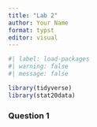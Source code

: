 ```yaml
---
title: "Lab 2"
author: Your Name
format: typst
editor: visual
---
```


```r
#| label: load-packages
#| warning: false
#| message: false

library(tidyverse)
library(stat20data)
```

### Question 1



